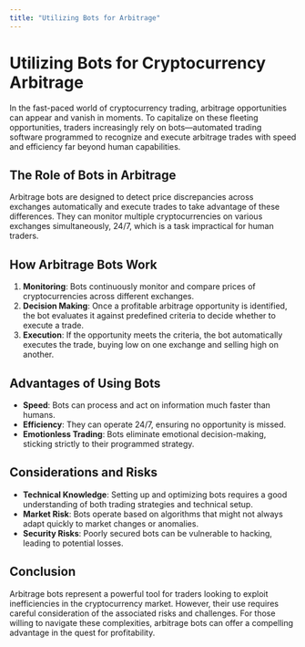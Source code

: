```yaml
---
title: "Utilizing Bots for Arbitrage"
---
```


# Utilizing Bots for Cryptocurrency Arbitrage

In the fast-paced world of cryptocurrency trading, arbitrage opportunities can appear and vanish in moments. To capitalize on these fleeting opportunities, traders increasingly rely on bots—automated trading software programmed to recognize and execute arbitrage trades with speed and efficiency far beyond human capabilities.

## The Role of Bots in Arbitrage

Arbitrage bots are designed to detect price discrepancies across exchanges automatically and execute trades to take advantage of these differences. They can monitor multiple cryptocurrencies on various exchanges simultaneously, 24/7, which is a task impractical for human traders.

## How Arbitrage Bots Work

1. **Monitoring**: Bots continuously monitor and compare prices of cryptocurrencies across different exchanges.
2. **Decision Making**: Once a profitable arbitrage opportunity is identified, the bot evaluates it against predefined criteria to decide whether to execute a trade.
3. **Execution**: If the opportunity meets the criteria, the bot automatically executes the trade, buying low on one exchange and selling high on another.

## Advantages of Using Bots

- **Speed**: Bots can process and act on information much faster than humans.
- **Efficiency**: They can operate 24/7, ensuring no opportunity is missed.
- **Emotionless Trading**: Bots eliminate emotional decision-making, sticking strictly to their programmed strategy.

## Considerations and Risks

- **Technical Knowledge**: Setting up and optimizing bots requires a good understanding of both trading strategies and technical setup.
- **Market Risk**: Bots operate based on algorithms that might not always adapt quickly to market changes or anomalies.
- **Security Risks**: Poorly secured bots can be vulnerable to hacking, leading to potential losses.

## Conclusion

Arbitrage bots represent a powerful tool for traders looking to exploit inefficiencies in the cryptocurrency market. However, their use requires careful consideration of the associated risks and challenges. For those willing to navigate these complexities, arbitrage bots can offer a compelling advantage in the quest for profitability.

